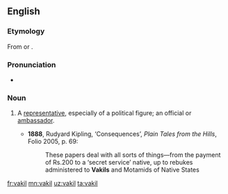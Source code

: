 ==English==

===Etymology===
From {{etyl|ur|en}} {{m|ur|وكيل|tr=wakil}} or {{etyl|hi|en}} {{m|hi|वकील}}.

===Pronunciation===
* {{IPA|/vəˈkiːl/|lang=en}}

===Noun===
{{en-noun}}

# {{lb|en|India}} A [[representative]], especially of a political figure; an official or [[ambassador]].
#* '''1888''', Rudyard Kipling, ‘Consequences’, ''Plain Tales from the Hills'', Folio 2005, p. 69:
#*: These papers deal with all sorts of things—from the payment of Rs.200 to a ‘secret service’ native, up to rebukes administered to '''Vakils''' and Motamids of Native States

[[fr:vakil]]
[[mn:vakil]]
[[uz:vakil]]
[[ta:vakil]]